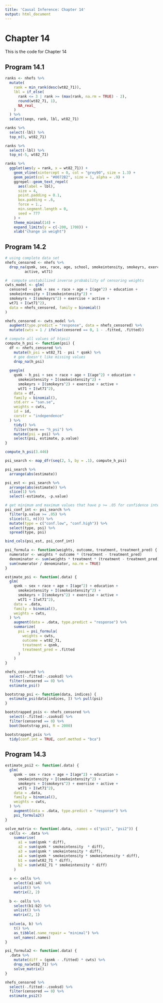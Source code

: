 ```yaml
---
title: 'Causal Inference: Chapter 14'
output: html_document
---
```


# Chapter 14

This is the code for Chapter 14

## Program 14.1

```r
ranks <- nhefs %>% 
  mutate(
    rank = min_rank(desc(wt82_71)), 
    lbl = if_else(
      rank <= 3 | rank >= (max(rank, na.rm = TRUE) - 2),
      round(wt82_71, 1),
      NA_real_
    )
  ) %>% 
  select(seqn, rank, lbl, wt82_71)

ranks %>% 
  select(-lbl) %>% 
  top_n(5, wt82_71)

ranks %>% 
  select(-lbl) %>% 
  top_n(-5, wt82_71)

ranks %>% 
  ggplot(aes(y = rank, x = wt82_71)) +
    geom_vline(xintercept = 0, col = "grey90", size = 1.3) +
    geom_point(col = "#0072B2", size = 1, alpha = .9) +
    ggrepel::geom_text_repel(
      aes(label = lbl), 
      size = 4,
      point.padding = 0.1, 
      box.padding = .6, 
      force = 1.,
      min.segment.length = 0, 
      seed = 777
    ) +
    theme_minimal(14) + 
    expand_limits(y = c(-200, 1700)) +
    xlab("change in weight")
```

## Program 14.2

```r
# using complete data set
nhefs_censored <- nhefs %>% 
  drop_na(qsmk, sex, race, age, school, smokeintensity, smokeyrs, exercise, 
         active, wt71)

#  compute unstabilized inverse probability of censoring weights
cwts_model <- glm(
  censored ~ qsmk + sex + race + age + I(age^2) + education + 
  smokeintensity + I(smokeintensity^2) + 
  smokeyrs + I(smokeyrs^2) + exercise + active + 
  wt71 + I(wt71^2), 
  data = nhefs_censored, family = binomial()
)

nhefs_censored <- cwts_model %>% 
  augment(type.predict = "response", data = nhefs_censored) %>% 
  mutate(cwts = 1 / ifelse(censored == 0, 1 - .fitted, .fitted))

# compute all values of h(psi)
compute_h_psi <- function(psi) {
  df <- nhefs_censored %>% 
    mutate(h_psi = wt82_71 - psi * qsmk) %>% 
    # gee doesn't like missing values
    drop_na(h_psi)
  
  geeglm(
    qsmk ~ h_psi + sex + race + age + I(age^2) + education + 
      smokeintensity + I(smokeintensity^2) + 
      smokeyrs + I(smokeyrs^2) + exercise + active + 
      wt71 + I(wt71^2), 
    data = df, 
    family = binomial(),
    std.err = "san.se",
    weights = cwts, 
    id = id, 
    corstr = "independence"
  ) %>% 
    tidy() %>% 
    filter(term == "h_psi") %>% 
    mutate(psi = psi) %>% 
    select(psi, estimate, p.value)
}

compute_h_psi(3.446)

psi_search <- map_dfr(seq(2, 5, by = .1), compute_h_psi)

psi_search %>% 
  arrange(abs(estimate))

psi_est <- psi_search %>% 
  arrange(abs(estimate)) %>% 
  slice(1) %>% 
  select(-estimate, -p.value)

# get minimum and maximum values that have p >= .05 for confidence intervals
psi_conf_int <- psi_search %>% 
  filter(p.value >= .05) %>% 
  slice(c(1, n())) %>% 
  mutate(type = c("conf.low", "conf.high")) %>% 
  select(type, psi) %>% 
  spread(type, psi)

bind_cols(psi_est, psi_conf_int)
```

```r
psi_formula <- function(weights, outcome, treatment, treatment_pred) {
  numerator <- weights * outcome * (treatment - treatment_pred)
  denominator <- sum(weights * treatment * (treatment - treatment_pred), na.rm = TRUE)
  sum(numerator / denominator, na.rm = TRUE)
}

estimate_psi <- function(.data) {
  glm(
    qsmk ~ sex + race + age + I(age^2) + education + 
      smokeintensity + I(smokeintensity^2) + 
      smokeyrs + I(smokeyrs^2) + exercise + active + 
      wt71 + I(wt71^2), 
    data = .data, 
    family = binomial(),
    weights = cwts, 
  ) %>% 
    augment(data = .data, type.predict = "response") %>% 
    summarize(
      psi = psi_formula(
        weights = cwts, 
        outcome = wt82_71, 
        treatment = qsmk, 
        treatment_pred = .fitted
      )
    )
}

nhefs_censored %>% 
  select(-.fitted:-.cooksd) %>% 
  filter(censored == 0) %>% 
  estimate_psi()

bootstrap_psi <- function(data, indices) {
  estimate_psi(data[indices, ]) %>% pull(psi)
}

bootstrapped_psis <- nhefs_censored %>% 
  select(-.fitted:-.cooksd) %>% 
  filter(censored == 0) %>% 
  boot(bootstrap_psi, R = 2000)

bootstrapped_psis %>% 
  tidy(conf.int = TRUE, conf.method = "bca")
```

## Program 14.3

```r
estimate_psi2 <- function(.data) {
  glm(
    qsmk ~ sex + race + age + I(age^2) + education + 
      smokeintensity + I(smokeintensity^2) + 
      smokeyrs + I(smokeyrs^2) + exercise + active + 
      wt71 + I(wt71^2), 
    data = .data, 
    family = binomial(),
    weights = cwts, 
  ) %>% 
    augment(data = .data, type.predict = "response") %>% 
    psi_formula2()
}

solve_matrix <- function(.data, .names = c("psi1", "psi2")) {
  cells <- .data %>% 
    summarise(
      a1 = sum(qsmk * diff), 
      a2 = sum(qsmk * smokeintensity  * diff), 
      a3 = sum(qsmk * smokeintensity * diff), 
      a4 = sum(qsmk * smokeintensity * smokeintensity * diff),
      b1 = sum(wt82_71 * diff),
      b2 = sum(wt82_71 * smokeintensity * diff)
    )
  
  a <- cells %>% 
    select(a1:a4) %>% 
    unlist() %>% 
    matrix(2, 2)
  
  b <- cells %>% 
    select(b1:b2) %>% 
    unlist() %>% 
    matrix(2, 1)
  
  solve(a, b) %>% 
    t() %>% 
    as_tibble(.name_repair = "minimal") %>% 
    set_names(.names)
}

psi_formula2 <- function(.data) {
  .data %>% 
    mutate(diff = (qsmk - .fitted) * cwts) %>% 
    drop_na(wt82_71) %>% 
    solve_matrix()
}

nhefs_censored %>% 
  select(-.fitted:-.cooksd) %>% 
  filter(censored == 0) %>% 
  estimate_psi2()
```

